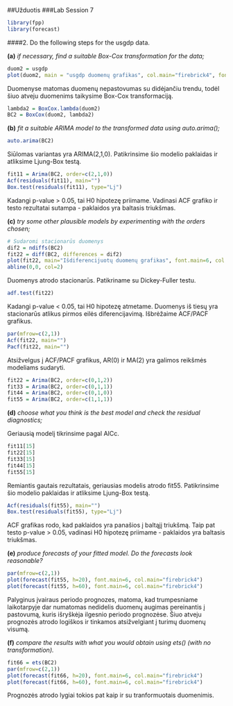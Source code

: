 ##Užduotis
###Lab Session 7

```r
library(fpp)
library(forecast)
```

####2. Do the following steps for the usgdp data.

**(a)** _if necessary, find a suitable Box-Cox transformation for the data;_

```r
duom2 = usgdp
plot(duom2, main = "usgdp duomenų grafikas", col.main="firebrick4", font.main=6, xlab="Laikotarpis")
```

Duomenyse matomas duomenų nepastovumas su didėjančiu trendu, todėl šiuo atveju duomenims taikysime Box-Cox transformaciją.

```r
lambda2 = BoxCox.lambda(duom2)
BC2 = BoxCox(duom2, lambda2)
```

**(b)** _fit a suitable ARIMA model to the transformed data using auto.arima();_

```r
auto.arima(BC2)
```

Siūlomas variantas yra ARIMA(2,1,0). Patikrinsime šio modelio paklaidas ir atliksime Ljung-Box testą.

```r
fit11 = Arima(BC2, order=c(2,1,0))
Acf(residuals(fit11), main="")
Box.test(residuals(fit11), type="Lj")
```

Kadangi p-value > 0.05, tai H0 hipotezę priimame. Vadinasi ACF grafiko ir testo rezultatai sutampa - paklaidos yra baltasis triukšmas.

**(c)** _try some other plausible models by experimenting with the orders chosen;_

```r
# Sudaromi stacionarūs duomenys
dif2 = ndiffs(BC2)
fit22 = diff(BC2, differences = dif2)
plot(fit22, main="Išdiferencijuotų duomenų grafikas", font.main=6, col.main="firebrick4", xlab="Laikotarpis")
abline(0,0, col=2)
```

Duomenys atrodo stacionarūs. Patikriname su Dickey-Fuller testu.

```r
adf.test(fit22)
```

Kadangi p-value < 0.05, tai H0 hipotezę atmetame. Duomenys iš tiesų yra stacionarūs atlikus pirmos eilės diferencijavimą. Išbrėžaime ACF/PACF grafikus.

```r
par(mfrow=c(2,1))
Acf(fit22, main="")
Pacf(fit22, main="")
```

Atsižvelgus į ACF/PACF grafikus, AR(0) ir MA(2) yra galimos reikšmės modeliams sudaryti.

```r
fit22 = Arima(BC2, order=c(0,1,2))
fit33 = Arima(BC2, order=c(0,1,1))
fit44 = Arima(BC2, order=c(0,1,0))
fit55 = Arima(BC2, order=c(1,1,1))
```

**(d)** _choose what you think is the best model and check the residual diagnostics;_

Geriausią modelį tikrinsime pagal AICc. 

```r
fit11[15]
fit22[15]
fit33[15]
fit44[15]
fit55[15]
```

Remiantis gautais rezultatais, geriausias modelis atrodo fit55. Patikrinsime šio modelio paklaidas ir atliksime Ljung-Box testą.

```r
Acf(residuals(fit55), main="")
Box.test(residuals(fit55), type="Lj")
```

ACF grafikas rodo, kad paklaidos yra panašios į baltąjį triukšmą. Taip pat testo p-value > 0.05, vadinasi H0 hipotezę priimame - paklaidos yra baltasis triukšmas.

**(e)** _produce forecasts of your fitted model. Do the forecasts look reasonable?_

```r
par(mfrow=c(2,1))
plot(forecast(fit55, h=20), font.main=6, col.main="firebrick4")
plot(forecast(fit55, h=60), font.main=6, col.main="firebrick4")
```

Palyginus įvairaus periodo prognozes, matoma, kad trumpesniame laikotarpyje dar numatomas nedidelis duomenų augimas pereinantis į pastovumą, kuris išryškėja ilgesnio periodo prognozėse. Šiuo atveju prognozės atrodo logiškos ir tinkamos atsižvelgiant į turimų duomenų visumą. 

**(f)** _compare the results with what you would obtain using ets() (with no transformation)._

```r
fit66 = ets(BC2)
par(mfrow=c(2,1))
plot(forecast(fit66, h=20), font.main=6, col.main="firebrick4")
plot(forecast(fit66, h=60), font.main=6, col.main="firebrick4")
```

Prognozės atrodo lygiai tokios pat kaip ir su tranformuotais duomenimis. 
